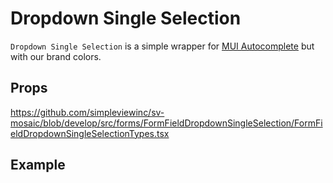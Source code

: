 
<Meta title="FormFields/FormFieldDropdownSingleSelection/Readme"/>

# Dropdown Single Selection

`Dropdown Single Selection` is a simple wrapper for [MUI Autocomplete](https://mui.com/material-ui/react-autocomplete/#main-content) but with our brand colors.

## Props

https://github.com/simpleviewinc/sv-mosaic/blob/develop/src/forms/FormFieldDropdownSingleSelection/FormFieldDropdownSingleSelectionTypes.tsx

## Example

<Preview withSource="none">
	<stories.Playground/>
</Preview>